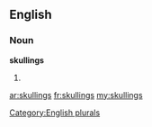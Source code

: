 ==English==

===Noun===
'''skullings'''

# {{plural of|[[skulling]]}}

[[Category:English plurals]]

[[ar:skullings]]
[[fr:skullings]]
[[my:skullings]]